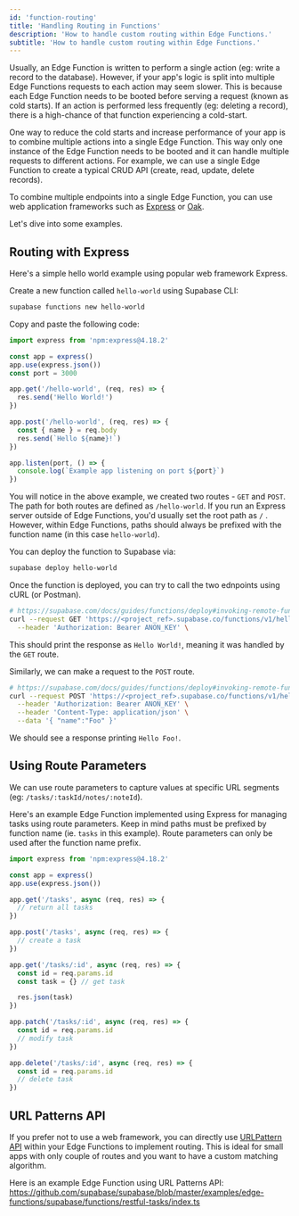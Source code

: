 ```yaml
---
id: 'function-routing'
title: 'Handling Routing in Functions'
description: 'How to handle custom routing within Edge Functions.'
subtitle: 'How to handle custom routing within Edge Functions.'
---
```


Usually, an Edge Function is written to perform a single action (eg: write a record to the database). However, if your app's logic is split into multiple Edge Functions requests to each action may seem slower.
This is because each Edge Function needs to be booted before serving a request (known as cold starts). If an action is performed less frequently (eg: deleting a record), there is a high-chance of that function experiencing a cold-start.

One way to reduce the cold starts and increase performance of your app is to combine multiple actions into a single Edge Function. This way only one instance of the Edge Function needs to be booted and it can handle multiple requests to different actions.
For example, we can use a single Edge Function to create a typical CRUD API (create, read, update, delete records).

To combine multiple endpoints into a single Edge Function, you can use web application frameworks such as [Express](https://expressjs.com/) or [Oak](https://oakserver.github.io/oak/).

Let's dive into some examples.

## Routing with Express

Here's a simple hello world example using popular web framework Express.

Create a new function called `hello-world` using Supabase CLI:

```bash
supabase functions new hello-world
```

Copy and paste the following code:

```ts
import express from 'npm:express@4.18.2'

const app = express()
app.use(express.json())
const port = 3000

app.get('/hello-world', (req, res) => {
  res.send('Hello World!')
})

app.post('/hello-world', (req, res) => {
  const { name } = req.body
  res.send(`Hello ${name}!`)
})

app.listen(port, () => {
  console.log(`Example app listening on port ${port}`)
})
```

You will notice in the above example, we created two routes - `GET` and `POST`. The path for both routes are defined as `/hello-world`.
If you run an Express server outside of Edge Functions, you'd usually set the root path as `/` .
However, within Edge Functions, paths should always be prefixed with the function name (in this case `hello-world`).

You can deploy the function to Supabase via:

```bash
supabase deploy hello-world
```

Once the function is deployed, you can try to call the two ednpoints using cURL (or Postman).

```bash
# https://supabase.com/docs/guides/functions/deploy#invoking-remote-functions
curl --request GET 'https://<project_ref>.supabase.co/functions/v1/hello-world' \
  --header 'Authorization: Bearer ANON_KEY' \
```

This should print the response as `Hello World!`, meaning it was handled by the `GET` route.

Similarly, we can make a request to the `POST` route.

```bash cURL
# https://supabase.com/docs/guides/functions/deploy#invoking-remote-functions
curl --request POST 'https://<project_ref>.supabase.co/functions/v1/hello-world' \
  --header 'Authorization: Bearer ANON_KEY' \
  --header 'Content-Type: application/json' \
  --data '{ "name":"Foo" }'
```

We should see a response printing `Hello Foo!`.

## Using Route Parameters

We can use route parameters to capture values at specific URL segments (eg: `/tasks/:taskId/notes/:noteId`).

Here's an example Edge Function implemented using Express for managing tasks using route parameters.
Keep in mind paths must be prefixed by function name (ie. `tasks` in this example). Route parameters can only be used after the function name prefix.

```ts
import express from 'npm:express@4.18.2'

const app = express()
app.use(express.json())

app.get('/tasks', async (req, res) => {
  // return all tasks
})

app.post('/tasks', async (req, res) => {
  // create a task
})

app.get('/tasks/:id', async (req, res) => {
  const id = req.params.id
  const task = {} // get task

  res.json(task)
})

app.patch('/tasks/:id', async (req, res) => {
  const id = req.params.id
  // modify task
})

app.delete('/tasks/:id', async (req, res) => {
  const id = req.params.id
  // delete task
})
```

## URL Patterns API

If you prefer not to use a web framework, you can directly use [URLPattern API](https://developer.mozilla.org/en-US/docs/Web/API/URL_Pattern_API) within your Edge Functions to implement routing.
This is ideal for small apps with only couple of routes and you want to have a custom matching algorithm.

Here is an example Edge Function using URL Patterns API: https://github.com/supabase/supabase/blob/master/examples/edge-functions/supabase/functions/restful-tasks/index.ts
